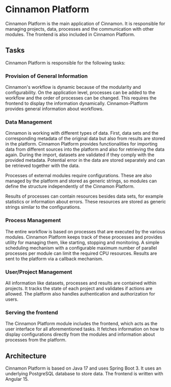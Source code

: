 # Cinnamon Platform

Cinnamon Platform is the main application of Cinnamon.
It is responsible for managing projects, data, processes and the communication with other modules.
The frontend is also included in Cinnamon Platform.

## Tasks

Cinnamon Platform is responsible for the following tasks:

### Provision of General Information

Cinnamon's workflow is dynamic because of the modularity and configurability.
On the application level, processes can be added to the workflow and the order of processes can be changed.
This requires the frontend to display the information dynamically.
Cinnamon-Platform provides general information about workflows.

### Data Management
Cinnamon is working with different types of data.
First, data sets and the corresponding metadata of the original data but also from results are stored in the platform.
Cinnamon Platform provides functionalities for importing data from different sources into the platform and also for retrieving the data again.
During the import, datasets are validated if they comply with the provided metadata.
Potential error in the data are stored separately and can be retrieved together with the data.

Processes of external modules require configurations.
These are also managed by the platform and stored as generic strings, so modules can define the structure independently of the Cinnamon Platform.

Results of processes can contain resources besides data sets, for example statistics or information about errors.
These resources are stored as generic strings similar to the configurations.

### Process Management

The entire workflow is based on processes that are executed by the various modules.
Cinnamon Platform keeps track of these processes and provides utility for managing them, like starting, stopping and monitoring.
A simple scheduling mechanism with a configurable maximum number of parallel processes per module can limit the required CPU resources.
Results are sent to the platform via a callback mechanism.

### User/Project Management

All information like datasets, processes and results are contained within projects.
It tracks the state of each project and validates if actions are allowed.
The platform also handles authentication and authorization for users.

### Serving the frontend

The Cinnamon Platform module includes the frontend, which acts as the user interface for all aforementioned tasks.
It fetches information on how to display configurations directly from the modules and information about processes from the platform.

## Architecture

Cinnamon Platform is based on Java 17 and uses Spring Boot 3.
It uses an underlying PostgreSQL database to store data.
The frontend is written with Angular 15.
